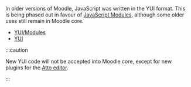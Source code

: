 <!-- markdownlint-disable first-line-heading -->
In older versions of Moodle, JavaScript was written in the YUI format. This is being phased out in favour of [JavaScript Modules](https://docs.moodle.org/dev/Javascript_Modules), although some older uses still remain in Moodle core.

- [YUI/Modules](https://docs.moodle.org/dev/YUI/Modules)
- [YUI](https://docs.moodle.org/dev/YUI)

:::caution

New YUI code will not be accepted into Moodle core, except for new plugins for the [Atto editor](https://docs.moodle.org/dev/Atto).

:::
